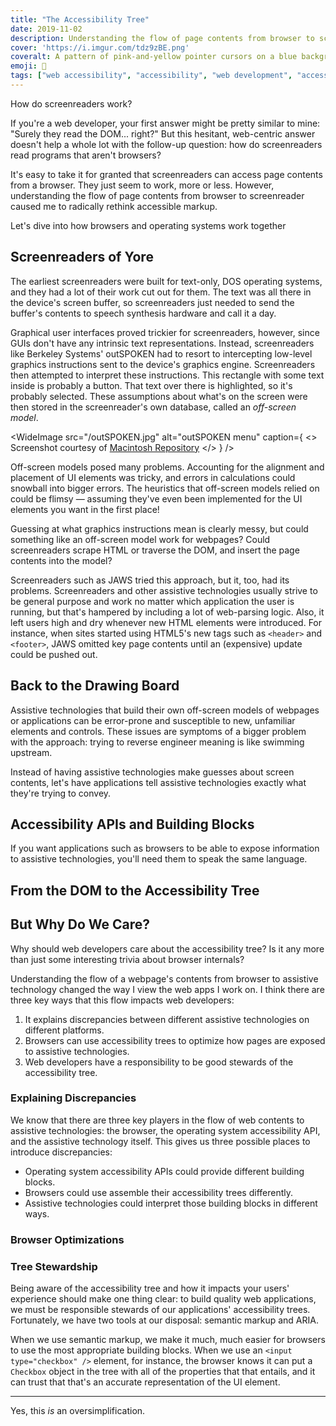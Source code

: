 ```yaml
---
title: "The Accessibility Tree"
date: 2019-11-02
description: Understanding the flow of page contents from browser to screenreader caused me to radically rethink accessible markup.
cover: 'https://i.imgur.com/tdz9zBE.png'
coveralt: A pattern of pink-and-yellow pointer cursors on a blue background.
emoji: 🧱
tags: ["web accessibility", "accessibility", "web development", "accessibility tree"]
---
```


<TOC includeFootnotes="true" />

<!-- REWORK INTRODUCTION -->

How do screenreaders work?

If you're a web developer, your first answer might be pretty similar to mine: "Surely they read the DOM... right?" But this hesitant, web-centric answer doesn't help a whole lot with the follow-up question: how do screenreaders read programs that aren't browsers?

It's easy to take it for granted that screenreaders can access page contents from a browser. They just seem to work, more or less. However, understanding the flow of page contents from browser to screenreader caused me to radically rethink accessible markup.

Let's dive into how browsers and operating systems work together 

## Screenreaders of Yore

The earliest screenreaders were built for text-only, DOS operating systems, and they had a lot of their work cut out for them. The text was all there in the device's screen buffer, so screenreaders just needed to send the buffer's contents to speech synthesis hardware and call it a day.<Fn fn="1" />

Graphical user interfaces proved trickier for screenreaders, however, since GUIs don't have any intrinsic text representations. Instead, screenreaders like Berkeley Systems' outSPOKEN had to resort to intercepting low-level graphics instructions sent to the device's graphics engine.<Fn fn="2" /> Screenreaders then attempted to interpret these instructions. This rectangle with some text inside is probably a button. That text over there is highlighted, so it's probably selected. These assumptions about what's on the screen were then stored in the screenreader's own database, called an <dfn>off-screen model</dfn>.

<WideImage
    src="/outSPOKEN.jpg"
    alt="outSPOKEN menu"
    caption={
        <>
            Screenshot courtesy of <a href="https://www.macintoshrepository.org/2080-outspoken-1-7">Macintosh Repository</a>
        </>
    }
/>

Off-screen models posed many problems. Accounting for the alignment and placement of UI elements was tricky, and errors in calculations could snowball into bigger errors. The heuristics that off-screen models relied on could be flimsy — assuming they've even been implemented for the UI elements you want in the first place!<Fn fn="3" />

Guessing at what graphics instructions mean is clearly messy, but could something like an off-screen model work for webpages? Could screenreaders scrape HTML or traverse the DOM, and insert the page contents into the model?

Screenreaders such as JAWS tried this approach, but it, too, had its problems. Screenreaders and other assistive technologies usually strive to be general purpose and work no matter which application the user is running, but that's hampered by including a lot of web-parsing logic. Also, it left users high and dry whenever new HTML elements were introduced. For instance, when sites started using HTML5's new tags such as `<header>` and `<footer>`, JAWS omitted key page contents until an (expensive) update could be pushed out.<Fn fn="4" />

## Back to the Drawing Board

Assistive technologies that build their own off-screen models of webpages or applications can be error-prone and susceptible to new, unfamiliar elements and controls. These issues are symptoms of a bigger problem with the approach: trying to reverse engineer meaning is like swimming upstream.

Instead of having assistive technologies make guesses about screen contents, let's have applications tell assistive technologies exactly what they're trying to convey.

## Accessibility APIs and Building Blocks

If you want applications such as browsers to be able to expose information to assistive technologies, you'll need them to speak the same language.

## From the DOM to the Accessibility Tree

<Lorem />

## But Why Do We Care?

Why should web developers care about the accessibility tree? Is it any more than just some interesting trivia about browser internals?

Understanding the flow of a webpage's contents from browser to assistive technology changed the way I view the web apps I work on. I think there are three key ways that this flow impacts web developers:

1. It explains discrepancies between different assistive technologies on different platforms.
2. Browsers can use accessibility trees to optimize how pages are exposed to assistive technologies.
3. Web developers have a responsibility to be good stewards of the accessibility tree.

### Explaining Discrepancies

We know that there are three key players in the flow of web contents to assistive technologies: the browser, the operating system accessibility API, and the assistive technology itself. This gives us three possible places to introduce discrepancies:

- Operating system accessibility APIs could provide different building blocks.
- Browsers could use assemble their accessibility trees differently.
- Assistive technologies could interpret those building blocks in different ways.



### Browser Optimizations

<Lorem />

### Tree Stewardship

Being aware of the accessibility tree and how it impacts your users' experience should make one thing clear: to build quality web applications, we must be responsible stewards of our applications' accessibility trees. Fortunately, we have two tools at our disposal: semantic markup and ARIA.

When we use semantic markup, we make it much, much easier for browsers to use the most appropriate building blocks. When we use an `<input type="checkbox" />` element, for instance, the browser knows it can put a `Checkbox` object in the tree with all of the properties that that entails, and it can trust that that's an accurate representation of the UI element.

***

<FootnotesContainer>
    <Footnote fn="1">
        Yes, this <em>is</em> an oversimplification.
    </Footnote>
    <Footnote fn="2" author="Rich Schwerdtfeger" publication="BYTE" title="Making the GUI Talk" url="https://developer.paciellogroup.com/blog/2015/01/making-the-gui-talk-1991-by-rich-schwerdtfeger/" />
    <Footnote fn="3" author="Léonie Watson & Chaals McCathie Nevile" publication="Smashing Magazine" title="Accessibility APIs: A Key To Web Accessibility" url="https://www.smashingmagazine.com/2015/03/web-accessibility-with-accessibility-api/" />
    <Footnote fn="4" author="Marco Zehe" title="Why accessibility APIs matter" url="https://marcozehe.wordpress.com/2013/09/07/why-accessibility-apis-matter/" />
</FootnotesContainer>